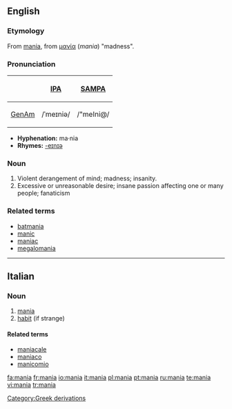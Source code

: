 ==English==

===Etymology===
From {{L.}} [[#Latin|mania]], from {{Gr.}} [[μανία]] (''mania'') "madness".

===Pronunciation===
{| border=1 cellpadding=5
! !! [[w:International Phonetic Alphabet|IPA]] !! [[w:SAMPA|SAMPA]]
|-
! [[GenAm]]
| /ˈmeɪniə/ || /"meIni@/
|}

*'''Hyphenation:''' ma·nia
*'''Rhymes:''' [[Rhymes:English:-eɪnɪə|-eɪnɪə]]

===Noun===
{{wikipedia}}
{{en-noun}}
# Violent derangement of mind; madness; insanity.
# Excessive or unreasonable desire; insane passion affecting one or many people; fanaticism
<!-- Modified Webster 1913 defs -->

===Related terms===
*[[batmania]]
*[[manic]]
*[[maniac]]
*[[megalomania]]

[[Category:Greek derivations]]

----
==Italian==

===Noun===
{{it-noun|mani|f|a|e}}

# [[#English|mania]]
# [[habit]] (if strange)

====Related terms====
*[[maniacale]]
*[[maniaco]]
*[[manicomio]]

[[fa:mania]]
[[fr:mania]]
[[io:mania]]
[[it:mania]]
[[pl:mania]]
[[pt:mania]]
[[ru:mania]]
[[te:mania]]
[[vi:mania]]
[[tr:mania]]